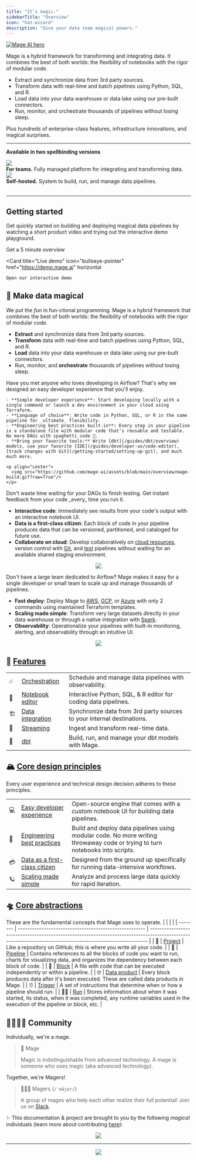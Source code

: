 ```yaml
---
title: "It’s magic."
sidebarTitle: "Overview"
icon: "hat-wizard"
description: "Give your data team magical powers."
---
```



<Badges />

<a href="https://cloud.mage.ai/sign-up?source=introduction">
  <picture>
    <source media="(prefers-color-scheme: dark)" srcset="https://github.com/mage-ai/assets/blob/main/oss/hero.png?raw=true" />
    <img alt="Mage AI hero" src="https://github.com/mage-ai/assets/blob/main/oss/hero.png?raw=true" />
  </picture>
</a>

Mage is a hybrid framework for transforming and integrating data. It combines the best of both worlds: the flexibility of notebooks with the rigor of modular code.

- Extract and synchronize data from 3rd party sources.
- Transform data with real-time and batch pipelines using Python, SQL, and R.
- Load data into your data warehouse or data lake using our pre-built connectors.
- Run, monitor, and orchestrate thousands of pipelines without losing sleep.

Plus hundreds of enterprise-class features, infrastructure innovations, and magical surprises.

---

**Available in two spellbinding versions**

<CardGroup cols={2}>
  <Card
    href={`${urls.pro}?source=introduction`}
    horizontal
  >
    <div
      style={{
        display: "flex"
      }}
    >
      <div style={{ marginRight: 16 }}>
        <img
          src="https://github.com/mage-ai/assets/blob/main/oss/card-pro.png?raw=true"
          noZoom
        />
      </div>
      <div style={{ marginTop: 8 }}>
        <b>For teams.</b> Fully managed platform
        for integrating and transforming data.
      </div>
    </div>
  </Card>
  <Card
  href={`${urls.oss}?source=introduction`}
    horizontal
  >
    <div
      style={{
        display: "flex"
      }}
    >
      <div style={{ marginRight: 16 }}>
        <img
          src="https://github.com/mage-ai/assets/blob/main/oss/card-oss.png?raw=true"
          noZoom
        />
      </div>
      <div style={{ marginTop: 8 }}>
        <b>Self-hosted.</b> System to build, run, and
        manage data pipelines.
      </div>
    </div>
  </Card>
</CardGroup>

<br />

<ProButton source="introduction" />

---

## Getting started

Get quickly started on building and deploying magical data pipelines
by watching a short product video and trying out the interactive demo playground.

<CardGroup>
  <Card
    title="Product tour"
    icon="circle-play"
    href="https://youtu.be/GswOdShLGmg"
    horizontal
  >
    Get a 5 minute overview
  </Card>

  <Card
    title="Live demo"
    icon="bullseye-pointer"
    href="https://demo.mage.ai"
    horizontal
  >
    Open our interactive demo
  </Card>
</CardGroup>

## 🦄 Make data magical

We put the _fun_ in fun-ctional programming. Mage is a hybrid framework that combines the best of both worlds: the flexibility of notebooks with the rigor of modular code.

- **Extract** and synchronize data from 3rd party sources.
- **Transform** data with real-time and batch pipelines using Python, SQL, and R.
- **Load** data into your data warehouse or data lake using our pre-built connectors.
- Run, monitor, and **orchestrate** thousands of pipelines without losing sleep.

<Steps titleSize="h2">
  <Step title="🔨 Build">
    Have you met anyone who loves developing in Airflow? That's why we designed an easy developer experience that you'll enjoy.

    - **Simple developer experience**: Start developing locally with a single command or launch a dev environment in your cloud using Terraform.
    - **Language of choice**: Write code in Python, SQL, or R in the same pipeline for _ultimate_ flexibility.
    - **Engineering best practices built-in**: Every step in your pipeline is a standalone file with modular code that's reusable and testable. No more DAGs with spaghetti code 🍝.
    - **Bring your favorite tools:** Write [dbt](/guides/dbt/overview) models, use your favorite [IDE](/guides/developer-ux/code-editor), [track changes with Git](/getting-started/setting-up-git), and much much more.

    <p align="center">
      <img src="https://github.com/mage-ai/assets/blob/main/overview/mage-build.gif?raw=True"/>
    </p>
  </Step>
  <Step title="🔍 Preview">
  Don't waste time waiting for your DAGs to finish testing. Get instant feedback from your code _every_ time you run it.

  - **Interactive code**: Immediately see results from your code's output with an interactive notebook UI.
  - **Data is a first-class citizen**: Each block of code in your pipeline produces data that can be versioned, partitioned, and cataloged for future use.
  - **Collaborate on cloud**: Develop collaboratively on [cloud resources](/production/deploying-to-cloud/architecture), version control with [Git](/guides/data-sync/version-control), and [test](/development/data-validation) pipelines without waiting for an available shared staging environment.

  <p align="center">
    <img src="https://github.com/mage-ai/assets/blob/main/overview/mage-preview.gif?raw=True"/>
  </p>
</Step>
<Step title="🚀 Launch" >
  Don't have a large team dedicated to Airflow? Mage makes it easy for a single developer or small team to scale up and manage thousands of pipelines.

  - **Fast deploy**: Deploy Mage to [AWS](/production/deploying-to-cloud/aws/setup), [GCP](/production/deploying-to-cloud/gcp/setup), or [Azure](/production/deploying-to-cloud/azure/setup) with only 2 commands using maintained Terraform templates.
  - **Scaling made simple**: Transform very large datasets directly in your data warehouse or through a native integration with [Spark](/integrations/spark-pyspark).
  - **Observability**: Operationalize your pipelines with built-in monitoring, alerting, and observability through an intuitive UI.

  <p align="center">
    <img src="https://github.com/mage-ai/assets/blob/main/overview/observability.gif?raw=True"/>
  </p>
</Step>
</Steps>

## 🔮 [Features](/about/features)
|     |                                                                  |                                                                        |
| --- | ---------------------------------------------------------------- | ---------------------------------------------------------------------- |
| 🎶 | [Orchestration](/design/data-pipeline-management)                | Schedule and manage data pipelines with observability.                 |
| 📓 | [Notebook editor](/about/features#notebook-for-building-data-pipelines) | Interactive Python, SQL, & R editor for coding data pipelines.  |
| 🏗️ | [Data integration](/data-integrations)                           | Synchronize data from 3rd party sources to your internal destinations. |
| 🚰 | [Streaming](/guides/streaming)                                   | Ingest and transform real-time data.                                   |
| 🧱 | [dbt](/guides/dbt)                                               | Build, run, and manage your dbt models with Mage.                      |

## 🏔️ [Core design principles](/design/core-design-principles)

Every user experience and technical design decision adheres to these principles.

|     |                                                                                                           |                                                                                                                              |
| --- | --------------------------------------------------------------------------------------------------------- | ---------------------------------------------------------------------------------------------------------------------------- |
| 💻 | [Easy developer experience](/design/core-design-principles#easy-developer-experience)                     | Open-source engine that comes with a custom notebook UI for building data pipelines.                                         |
| 🚢 | [Engineering best practices](/design/core-design-principles#engineering-best-practices-built-in) | Build and deploy data pipelines using modular code. No more writing throwaway code or trying to turn notebooks into scripts. |
| 💳 | [Data as a first-class citizen](/design/core-design-principles#data-is-a-first-class-citizen)             | Designed from the ground up specifically for running data-intensive workflows.                                               |
| 🪐 | [Scaling made simple](/design/core-design-principles#scaling-is-made-simple)                           | Analyze and process large data quickly for rapid iteration.                                                                  |

## 🛸 [Core abstractions](/design/core-abstractions)

These are the fundamental concepts that Mage uses to operate.
|          |                                                        |                                                                                                                                                             |
| -------- | ------------------------------------------------------ | ----------------------------------------------------------------------------------------------------------------------------------------------------------- |
| 🏢      | [Project](/design/core-abstractions#project)           | Like a repository on GitHub; this is where you write all your code.                                                                                         |
| 🪈      | [Pipeline](/design/core-abstractions#pipeline)         | Contains references to all the blocks of code you want to run, charts for visualizing data, and organizes the dependency between each block of code.        |
| 🧱      | [Block](/design/core-abstractions#block)               | A file with code that can be executed independently or within a pipeline.                                                                                   |
| 🤓      | [Data product](/design/core-abstractions#data-product) | Every block produces data after it's been executed. These are called data products in Mage.                                                                 |
| ⏰        | [Trigger](/design/core-abstractions#trigger)           | A set of instructions that determine when or how a pipeline should run.                                                                                     |
| 🏃‍♂️ | [Run](/design/core-abstractions#run)                   | Stores information about when it was started, its status, when it was completed, any runtime variables used in the execution of the pipeline or block, etc. |

## 👨‍👩‍👧‍👦 Community

Individually, we're a mage.

> 🧙 Mage
>
> Magic is indistinguishable from advanced technology. A mage is someone who
> uses magic (aka advanced technology).

Together, we're Magers!

> 🧙‍♂️🧙 Magers (`/ˈmājər/`)
>
> A group of mages who help each other realize their full potential! Join us on [Slack](https://www.mage.ai/chat).

✨ This documentation & project are brought to you by the following _magical_ individuals (learn more about contributing [here](/contributing/overview)):
<p align="center">
  <a href="https://github.com/mage-ai/mage-ai/graphs/contributors">
    <img src="https://contrib.rocks/image?repo=mage-ai/mage-ai&columns=10" />
  </a>
</p>

---

<p align="center">
  <img src="https://github.com/mage-ai/assets/blob/main/mascots/mascots-shorter.jpeg?raw=true" noZoom />
</p>
